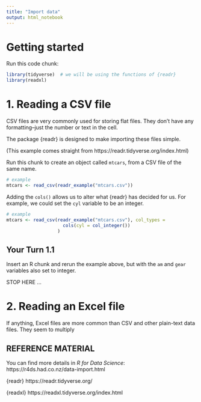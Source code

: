 ```yaml
---
title: "Import data"
output: html_notebook
---
```


<!-- This file by Martin Monkman is licensed under a Creative Commons Attribution 4.0 International License. 
Some of it comes straight from Hadley Wickham & Garrett Grolemund's book _R for Data Science_, found online here: https://r4ds.had.co.nz/
It uses great swaths of content from the tidyverse reference material for {readr} and {readxl}, by RStudio. 
You can find that material here: 
https://readr.tidyverse.org/index.html 
https://readxl.tidyverse.org/index.html
-->


# Getting started

Run this code chunk:

```r
library(tidyverse)  # we will be using the functions of {readr}
library(readxl)
```



# 1. Reading a CSV file

CSV files are very commonly used for storing flat files. They don't have any formatting--just the number or text in the cell.

The package {readr} is designed to make importing these files simple.


(This example comes straight from https://readr.tidyverse.org/index.html)

Run this chunk to create an object called `mtcars`, from a CSV file of the same name.

```r
# example
mtcars <- read_csv(readr_example("mtcars.csv"))

```

Adding the `cols()` allows us to alter what {readr} has decided for us. For example, we could set the `cyl` variable to be an integer.

```r
# example
mtcars <- read_csv(readr_example("mtcars.csv"), col_types = 
                     cols(cyl = col_integer())
                   )

```


## Your Turn 1.1

Insert an R chunk and rerun the example above, but with the `am` and `gear` variables also set to integer.





STOP HERE ...


# 2. Reading an Excel file

If anything, Excel files are more common than CSV and other plain-text data files. They seem to multiply 


## REFERENCE MATERIAL

You can find more details in _R for Data Science_:
https://r4ds.had.co.nz/data-import.html


{readr} 
https://readr.tidyverse.org/

{readxl}
https://readxl.tidyverse.org/index.html


